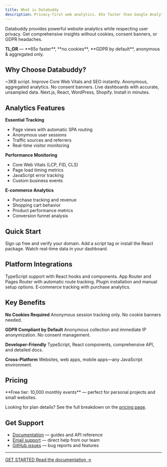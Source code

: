 ```yaml
---
title: What is Databuddy
description: Privacy-first web analytics. 65x faster than Google Analytics, GDPR compliant by default, no cookies required.
---
```



Databuddy provides powerful website analytics while respecting user privacy. Get comprehensive insights without cookies, consent banners, or GDPR headaches.

<Callout type="info">
  <strong>TL;DR</strong> — **65x faster**, **no cookies**, **GDPR by default**,
  anonymous & aggregated only.
</Callout>

## Why Choose Databuddy?

<Cards>
  <Card title="Lightning Fast" href="/docs/getting-started">
    ~3KB script. Improve Core Web Vitals and SEO instantly.
  </Card>
  <Card title="Privacy-First" href="/docs/security">
    Anonymous, aggregated analytics. No consent banners.
  </Card>
  <Card title="Real-Time Data" href="/docs/dashboard">
    Live dashboards with accurate, unsampled data.
  </Card>
  <Card title="Easy Setup" href="/docs/integrations">
    Next.js, React, WordPress, Shopify. Install in minutes.
  </Card>
</Cards>

## Analytics Features

**Essential Tracking**

- Page views with automatic SPA routing
- Anonymous user sessions
- Traffic sources and referrers
- Real-time visitor monitoring

**Performance Monitoring**

- Core Web Vitals (LCP, FID, CLS)
- Page load timing metrics
- JavaScript error tracking
- Custom business events

**E-commerce Analytics**

- Purchase tracking and revenue
- Shopping cart behavior
- Product performance metrics
- Conversion funnel analysis

## Quick Start

<Cards>
  <Card title="Create Account" href="https://app.databuddy.cc">
    Sign up free and verify your domain.
  </Card>
  <Card title="Install SDK" href="/docs/getting-started">
    Add a script tag or install the React package.
  </Card>
  <Card title="View Analytics" href="/docs/dashboard">
    Watch real-time data in your dashboard.
  </Card>
</Cards>

## Platform Integrations

<Cards>
  <Card title="React" href="/docs/integrations/react">
    TypeScript support with React hooks and components.
  </Card>
  <Card title="Next.js" href="/docs/integrations/nextjs">
    App Router and Pages Router with automatic route tracking.
  </Card>
  <Card title="WordPress" href="/docs/integrations/wordpress">
    Plugin installation and manual setup options.
  </Card>
  <Card title="Shopify" href="/docs/integrations/shopify">
    E‑commerce tracking with purchase analytics.
  </Card>
</Cards>

## Key Benefits

**No Cookies Required**
Anonymous session tracking only. No cookie banners needed.

**GDPR Compliant by Default**
Anonymous collection and immediate IP anonymization. No consent management.

**Developer‑Friendly**
TypeScript, React components, comprehensive API, and detailed docs.

**Cross‑Platform**
Websites, web apps, mobile apps—any JavaScript environment.

## Pricing

<Callout type="success">
  **Free tier: 10,000 monthly events** — perfect for personal projects and small
  websites.
</Callout>

Looking for plan details? See the full breakdown on the [pricing page](/pricing).

## Get Support

- [Documentation](/docs/getting-started) — guides and API reference
- [Email support](mailto:help@databuddy.cc) — direct help from our team
- [GitHub issues](https://github.com/databuddy-analytics/databuddy/issues) — bug reports and features

---

<div style={{ display: "flex", gap: 12, alignItems: "center" }}>
  <SciFiButton asChild>
    <a href="https://app.databuddy.cc" target="_blank" rel="noopener">
      GET STARTED
    </a>
  </SciFiButton>
  <a href="/docs/getting-started">Read the documentation →</a>
</div>

